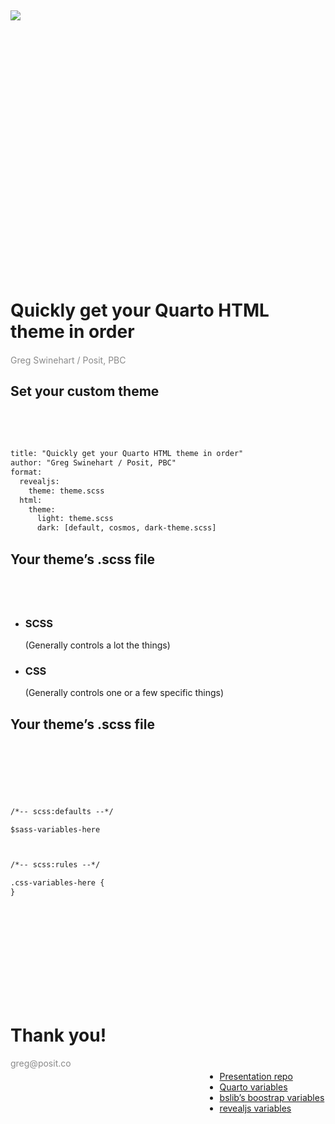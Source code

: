 
## {.center background-color="#ffffff" }
<img src="/images/companies-2.png" class="w-100">

## &nbsp; {background-image="/images/1.png" background-size="contain" }
## &nbsp; {background-image="/images/2.png" background-size="contain" }
## &nbsp; {background-image="/images/3.png" background-size="contain" }
## &nbsp; {background-image="/images/4.png" background-size="contain" }
## &nbsp; {background-image="/images/5.png" background-size="contain" }
## &nbsp; {background-image="/images/6.png" background-size="contain" }
## &nbsp; {background-image="/images/7.png" background-size="contain" }
## &nbsp; {background-image="/images/8.png" background-size="contain" }
## &nbsp; {background-image="/images/9.png" background-size="contain" }

# Quickly get your Quarto HTML theme in order {background-color="#17212B" background-image="images/bg-dark.png" background-size="contain" color="white" style="margin-top:-60px;"}

<h4 style="opacity: 0.5; font-weight: 400;">
Greg Swinehart / Posit, PBC 
</h4>

##  {background-image="/images/bs5.jpg" background-size="cover" }



##  {background-image="/images/bs5-2.jpg" background-size="contain" }


## Set your custom theme {background-color="#D1DBE5" }

<div style="margin-top:80px;"></div>
```.html
title: "Quickly get your Quarto HTML theme in order"
author: "Greg Swinehart / Posit, PBC"
format: 
  revealjs:
    theme: theme.scss
  html:
    theme: 
      light: theme.scss
      dark: [default, cosmos, dark-theme.scss]
```

## Your theme’s .scss file {background-color="#D1DBE5" }

<div style="margin-top:80px;"></div>
::: {.fragment}

 - ### **SCSS** 
 (Generally controls a lot the things)
:::
::: {.fragment}

 - ### **CSS** 
 (Generally controls one or a few specific things)
:::



## Your theme’s .scss file {background-color="#D1DBE5" }

<div style="margin-top:120px;"></div>

```.html
/*-- scss:defaults --*/

$sass-variables-here



/*-- scss:rules --*/

.css-variables-here {
}




```


## &nbsp; {background-video="/images/quarto-variables.mp4" color="white" background-size="contain"}

## &nbsp; {background-video="/images/github.mp4" color="white" background-size="contain"}



## &nbsp; {background-video="/images/bslib.mp4" color="white" background-size="contain"}


## &nbsp; {background-video="/images/revealjs.mp4" color="white" background-size="contain"}




# {background-color="#17212B" background-image="images/bg-dark.png" background-size="contain" color="white" style="margin-top:-100px;" .smaller}
:::: {.columns }

::: {.column width="60%"}
<h1>Thank you!</h1>
<h4 style="opacity: 0.5; font-weight: 400;">
greg@posit.co
</h4>
:::
::: {.column width="40%"}
<div style="padding-top:100px;"></div>
- [Presentation repo](google.com)
- [Quarto variables](google.com)
- [bslib's boostrap variables](google.com)
- [revealjs variables](google.com)

::: 
::::